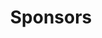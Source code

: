 ---
title: Sponsors
description: Explore Coolify’s features, integrations, guides, troubleshooting tips, and usage steps.
icon: Sparkles
---